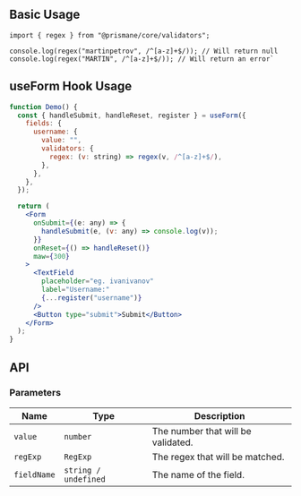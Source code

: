 ## Basic Usage

```tsx
import { regex } from "@prismane/core/validators";

console.log(regex("martinpetrov", /^[a-z]+$/)); // Will return null
console.log(regex("MARTIN", /^[a-z]+$/)); // Will return an error`
```

## useForm Hook Usage

```jsx
function Demo() {
  const { handleSubmit, handleReset, register } = useForm({
    fields: {
      username: {
        value: "",
        validators: {
          regex: (v: string) => regex(v, /^[a-z]+$/),
        },
      },
    },
  });

  return (
    <Form
      onSubmit={(e: any) => {
        handleSubmit(e, (v: any) => console.log(v));
      }}
      onReset={() => handleReset()}
      maw={300}
    >
      <TextField
        placeholder="eg. ivanivanov"
        label="Username:"
        {...register("username")}
      />
      <Button type="submit">Submit</Button>
    </Form>
  );
}
```

## API

### Parameters

| Name        | Type                 | Description                        |
| ----------- | -------------------- | ---------------------------------- |
| `value`     | `number`             | The number that will be validated. |
| `regExp`    | `RegExp`             | The regex that will be matched.    |
| `fieldName` | `string / undefined` | The name of the field.             |
